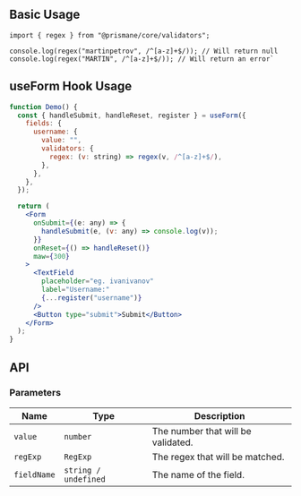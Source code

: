 ## Basic Usage

```tsx
import { regex } from "@prismane/core/validators";

console.log(regex("martinpetrov", /^[a-z]+$/)); // Will return null
console.log(regex("MARTIN", /^[a-z]+$/)); // Will return an error`
```

## useForm Hook Usage

```jsx
function Demo() {
  const { handleSubmit, handleReset, register } = useForm({
    fields: {
      username: {
        value: "",
        validators: {
          regex: (v: string) => regex(v, /^[a-z]+$/),
        },
      },
    },
  });

  return (
    <Form
      onSubmit={(e: any) => {
        handleSubmit(e, (v: any) => console.log(v));
      }}
      onReset={() => handleReset()}
      maw={300}
    >
      <TextField
        placeholder="eg. ivanivanov"
        label="Username:"
        {...register("username")}
      />
      <Button type="submit">Submit</Button>
    </Form>
  );
}
```

## API

### Parameters

| Name        | Type                 | Description                        |
| ----------- | -------------------- | ---------------------------------- |
| `value`     | `number`             | The number that will be validated. |
| `regExp`    | `RegExp`             | The regex that will be matched.    |
| `fieldName` | `string / undefined` | The name of the field.             |
